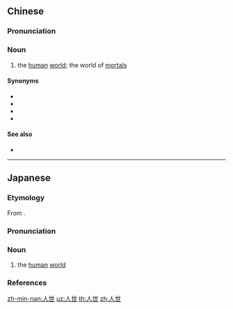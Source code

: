 ==Chinese==
{{zh-forms}}

===Pronunciation===
{{zh-pron
|m=rénshì
|c=jan4 sai3
|mn=kh:jîn-sè/xm,qz,tp:lîn-sè/zz:jîn-sì
|cat=n
}}

===Noun===
{{zh-noun}}

# the [[human]] [[world]]; the world of [[mortal]]s

====Synonyms====
* {{zh-l|塵世}}
* {{zh-l|人寰}}
* {{zh-l|人間}}
* {{zh-l|人世間}}

====See also====
* {{zh-l|世間}}

----

==Japanese==
{{ja-kanjitab|じん|せい|yomi=o}}

===Etymology===
From {{der|sort=しんせい'|ja|ltc|人世|tr=ȵiɪn  ɕiᴇi<sup>H</sup>}}.

===Pronunciation===
{{ja-pron|yomi=kanon|じんせい|acc=1|acc_ref=DJR,NHK}}

===Noun===
{{ja-noun|じんせい}}

# the [[human]] [[world]]

===References===
<references/>

[[zh-min-nan:人世]]
[[uz:人世]]
[[th:人世]]
[[zh:人世]]
